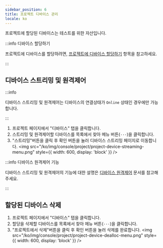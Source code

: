 ```yaml
---
sidebar_position: 6
title: 프로젝트 디바이스 관리
locale: ko
---
```



프로젝트에 할당된 디바이스는 테스트를 위한 자산입니다.

:::info 디바이스 할당하기

프로젝트에 디바이스를 할당하려면, <a href='../organization/device-farm/device-management#디바이스를-사용할-프로젝트-추가하기'>프로젝트에 디바이스 할당하기</a> 항목을 참고하세요.

:::

## 디바이스 스트리밍 및 원격제어

<ProjectMemberPermission prefix="할당된 디바이스 스트리밍 및 원격제어는" />

:::info

디바이스 스트리밍 및 원격제어는 디바이스의 연결상태가 `Online` 상태인 경우에만 가능합니다.

:::

1. 프로젝트 페이지에서 "디바이스" 탭을 클릭합니다.
2. 스트리밍 및 원격제어할 디바이스를 목록에서 찾아 메뉴 버튼(`···`)을 클릭합니다.
3. "스트리밍"버튼을 클릭 후 확인 버튼을 눌러 디바이스 스트리밍 페이지로 이동합니다.
   <img
     src="/ko/img/console/project/project-device-streaming-menu.png"
     style={{ width: 600, display: 'block' }}
   />

:::info 디바이스 원격제어 기능

디바이스 스트리밍 및 원격제어의 기능에 대한 설명은 [디바이스 원격제어](/device-farm/device/streaming-and-remote-control) 문서를 참고해주세요.

:::

## 할당된 디바이스 삭제

<ProjectAdminPermission prefix="할당된 디바이스 삭제는" />

1. 프로젝트 페이지에서 "디바이스" 탭을 클릭합니다.
2. 할당을 삭제할 디바이스를 목록에서 찾아 메뉴 버튼(`···`)을 클릭합니다.
3. "프로젝트에서 삭제"버튼을 클릭 후 확인 버튼을 눌러 삭제를 완료합니다.
   <img
     src="/ko/img/console/project/project-device-dealloc-menu.png"
     style={{ width: 600, display: 'block' }}
   />
